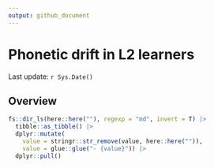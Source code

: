 ```yaml
---
output: github_document
---
```


# Phonetic drift in L2 learners

Last update: `r Sys.Date()`

## Overview


```r
fs::dir_ls(here::here(""), regexp = "md", invert = T) |>
  tibble::as_tibble() |>
  dplyr::mutate(
    value = stringr::str_remove(value, here::here("")), 
    value = glue::glue("- {value}")) |>
  dplyr::pull()
```

